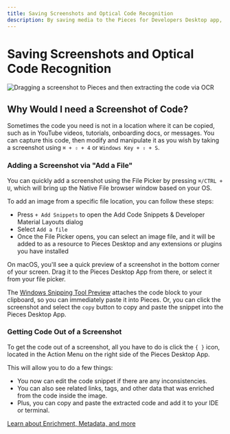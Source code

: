 ```yaml
---
title: Saving Screenshots and Optical Code Recognition
description: By saving media to the Pieces for Developers Desktop app, all of your screenshots and code can live side by side.
---
```


# Saving Screenshots and Optical Code Recognition

![Dragging a screenshot to Pieces and then extracting the code via OCR](https://storage.googleapis.com/pieces_static_resources/pfd_resource_center/CODE_FROM_SCREENSHOT.gif)

## Why Would I need a Screenshot of Code?
Sometimes the code you need is not in a location where it can be copied, such as in YouTube videos, tutorials, onboarding docs, or messages. You can capture this code, then modify and manipulate it as you wish by taking a screenshot using `⌘ + ⇧ + 4` or `Windows Key + ⇧ + S`.

### Adding a Screenshot via "Add a File"

You can quickly add a screenshot using the File Picker by pressing `⌘/CTRL + U`, which will bring up the Native File browser window based on your OS.

To add an image from a specific file location, you can follow these steps:
- Press `+ Add Snippets` to open the Add Code Snippets & Developer Material Layouts dialog
- Select `Add a file`
- Once the File Picker opens, you can select an image file, and it will be added to as a resource to Pieces Desktop and any extensions or plugins you have installed

On macOS, you'll see a quick preview of a screenshot in the bottom corner of your screen. Drag it to the Pieces Desktop App from there, or select it from your file picker.

The [Windows Snipping Tool Preview](https://support.microsoft.com/en-us/windows/use-snipping-tool-to-capture-screenshots-00246869-1843-655f-f220-97299b865f6b) attaches the code block to your clipboard, so you can immediately paste it into Pieces. Or, you can click the screenshot and select the `copy` button to copy and paste the snippet into the Pieces Desktop App.

### Getting Code Out of a Screenshot
To get the code out of a screenshot, all you have to do is click the `{ }` icon, located in the Action Menu on the right side of the Pieces Desktop App.

This will allow you to do a few things:
- You now can edit the code snippet if there are any inconsistencies.
- You can also see related links, tags, and other data that was enriched from the code inside the image.
- Plus, you can copy and paste the extracted code and add it to your IDE or terminal.

[Learn about Enrichment, Metadata, and more](/features/auto-enrichment)
